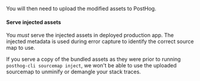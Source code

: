 
You will then need to upload the modified assets to PostHog.

<CLIUpload path="./path/to/assets" />

#### Serve injected assets

You *must* serve the injected assets in deployed production app. The injected metadata is used during error capture to identify the correct source map to use.

If you serve a copy of the bundled assets as they were prior to running `posthog-cli sourcemap inject`, we won't be able to use the uploaded sourcemap to unminify or demangle your stack traces.